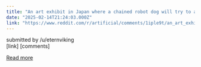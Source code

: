```yaml
---
title: "An art exhibit in Japan where a chained robot dog will try to attack you to showcase the need for AI safety."
date: "2025-02-14T21:24:03.000Z"
link: "https://www.reddit.com/r/artificial/comments/1iple9t/an_art_exhibit_in_japan_where_a_chained_robot_dog/"
---
```


submitted by    /u/eternviking  
 [link]   [comments]

[Read more](https://www.reddit.com/r/artificial/comments/1iple9t/an_art_exhibit_in_japan_where_a_chained_robot_dog/)
